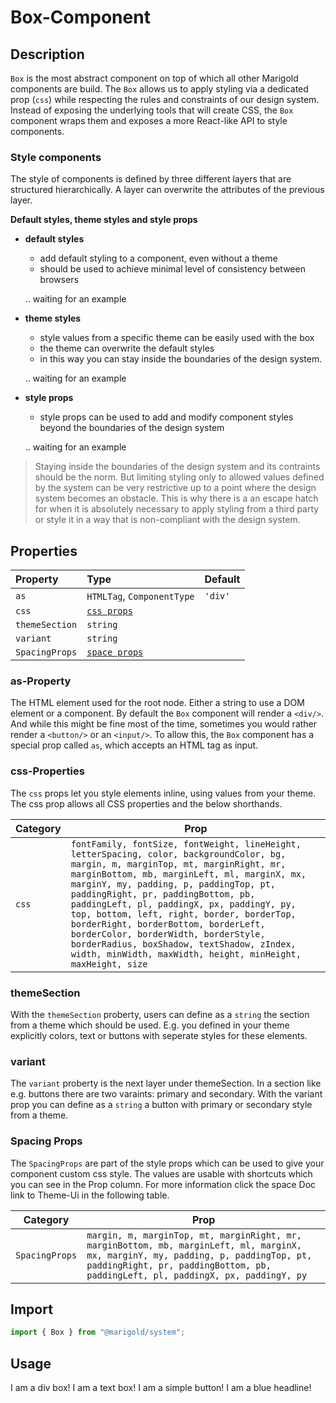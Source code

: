 
<Meta title="Components/Box Component" />

# Box-Component

## Description

`Box` is the most abstract component on top of which all other Marigold components are build.
The `Box` allows us to apply styling via a dedicated prop (`css`) while respecting the rules and constraints of our design system.
Instead of exposing the underlying tools that will create CSS, the `Box` component wraps them and exposes a more React-like API to style components.

### Style components

The style of components is defined by three different layers that are structured hierarchically. A layer can overwrite the attributes of the previous layer.

**Default styles, theme styles and style props**

- **default styles**
  - add default styling to a component, even without a theme
  - should be used to achieve minimal level of consistency between browsers

  .. waiting for an example

- **theme styles**
  - style values from a specific theme can be easily used with the box
  - the theme can overwrite the default styles
  - in this way you can stay inside the boundaries of the design system.

  .. waiting for an example

- **style props**
  - style props can be used to add and modify component styles beyond the boundaries of the design system

  .. waiting for an example
  
> Staying inside the boundaries of the design system and its contraints should be the norm. But limiting styling only to allowed values defined by the system can be very restrictive up to a point where the design system becomes an obstacle. This is why there is a an escape hatch for when it is absolutely necessary to apply styling from a third party or style it in a way that is non-compliant with the design system.

## Properties

| Property       | Type                         | Default |
| :------------- | :--------------------------- | :------ |
| `as`           | `HTMLTag`, `ComponentType`   | `'div'` | 
| `css`          | [`css props`](#cssProps)     |         |
| `themeSection` | `string`                     |         |
| `variant`      | `string`                     |         |
| `SpacingProps` | [`space props`](#spaceProps) |         |

### as-Property

The HTML element used for the root node. Either a string to use a DOM element or a component. By default the `Box` component will render a `<div/>`. And while this might be fine most of the time, sometimes you would rather render a `<button/>` or an `<input/>`. To allow this, the `Box` component has a special prop called `as`, which accepts an HTML tag as input.

### css-Properties <a id="cssProps"></a>

The `css` props let you style elements inline, using values from your theme. The css prop allows all CSS properties and the below shorthands.

| Category       | Prop                                                                                                                                                                                                                  |
| ------------   | ----------------------------------------------------------------------------------------------------------------------------------------------------------------------------------------------------------------------------------------------------------------------------------------------------------------------------------------------------------------------------------------------------------------------------------------------------------------------------------------------------------------------------------------------------- |
| `css`          | `fontFamily, fontSize, fontWeight, lineHeight, letterSpacing, color, backgroundColor, bg, margin, m, marginTop, mt, marginRight, mr, marginBottom, mb, marginLeft, ml, marginX, mx, marginY, my, padding, p, paddingTop, pt, paddingRight, pr, paddingBottom, pb, paddingLeft, pl, paddingX, px, paddingY, py, top, bottom, left, right, border, borderTop, borderRight, borderBottom, borderLeft, borderColor, borderWidth, borderStyle, borderRadius, boxShadow, textShadow, zIndex, width, minWidth, maxWidth, height, minHeight, maxHeight, size` |

### themeSection

With the `themeSection` proberty, users can define as a `string` the section from a theme which should be used. E.g. you defined in your theme explicitly colors, text or buttons with seperate styles for these elements.

### variant

The `variant` proberty is the next layer under themeSection. In a section like e.g. buttons there are two varaints: primary and secondary. With the variant prop you can define as a `string` a button with primary or secondary style from a theme.

### Spacing Props <a id="spaceProps"></a>

The `SpacingProps` are part of the style props which can be used to give your component custom css style. The values are usable with shortcuts which you can see in the Prop column. For more information click the space Doc link to Theme-Ui in the following table.

| Category       | Prop                                                                                                                                                                                                                  |
| ------------   | --------------------------------------------------------------------------------------------------------------------------------------------------------------------------------------------------------------------- |
| `SpacingProps` | `margin, m, marginTop, mt, marginRight, mr, marginBottom, mb, marginLeft, ml, marginX, mx, marginY, my, padding, p, paddingTop, pt, paddingRight, pr, paddingBottom, pb, paddingLeft, pl, paddingX, px, paddingY, py` |

## Import

```js
import { Box } from "@marigold/system";
```
## Usage

<Preview>
  <Story name="div-box">
    <Box>I am a div box!</Box>
  </Story>
</Preview>

<Preview>
  <Story name="text-box">
    <Box as="text" css={{ color: 'orange' }}>I am a text box!</Box>
  </Story>
</Preview>

<Preview>
  <Story name="button-box">
    <Box as="button" css={{ border: '1px solid black' }}>I am a simple button!</Box>
  </Story>
</Preview>

<Preview>
  <Story name="h1-box">
    <Box as="h1" css={{ color: 'blue' }}>I am a blue headline!</Box>
  </Story>
</Preview>
